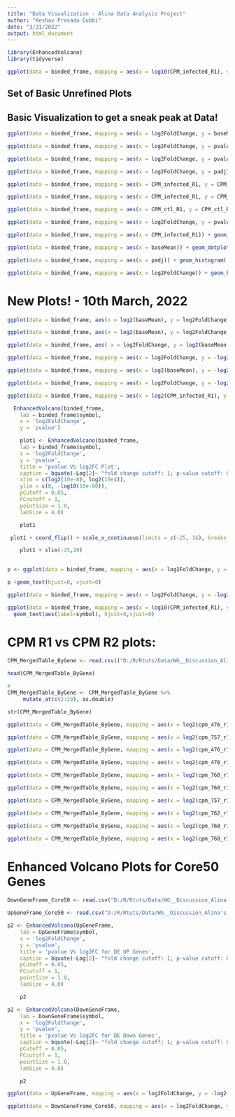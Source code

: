 ---
title: "Data Visualization - Alina Data Analysis Project"
author: "Keshav Prasada Gubbi"
date: "3/31/2022"
output: html_document
---


```{r}
library(EnhancedVolcano)
library(tidyverse)
```

```{r}
ggplot(data = binded_frame, mapping = aes(x = log10(CPM_infected_R1), y = log10(CPM_ctl_R1), color = Strain_name)) + geom_point() + geom_abline(intercept = 0, slope = 1) 
```

## Set of Basic Unrefined Plots

## Basic Visualization to get a sneak peak at Data!

```{r}
ggplot(data = binded_frame, mapping = aes(x = log2FoldChange, y = baseMean)) + scale_y_log10() + geom_point(alpha = 0.1) 
```

```{r}
ggplot(data = binded_frame, mapping = aes(x = log2FoldChange, y = pvalue)) + geom_point(alpha = 0.1) + geom_smooth()
```

```{r}
ggplot(data = binded_frame, mapping = aes(x = log2FoldChange, y = pvalue, color = N_infected_Replicates)) + geom_point(alpha = 0.4) 
```

```{r}
ggplot(data = binded_frame, mapping = aes(x = log2FoldChange, y = padj)) + geom_point(alpha = 0.1)
```

```{r}
ggplot(data = binded_frame, mapping = aes(x = CPM_infected_R1, y = CPM_ctl_R1)) + geom_point() + geom_smooth()
```

```{r}
ggplot(data = binded_frame, mapping = aes(x = CPM_infected_R1, y = CPM_ctl_R1, color = N_infected_Replicates)) + geom_point() + geom_smooth()
```

```{r}
ggplot(data = binded_frame, mapping = aes(x = CPM_ctl_R1, y = CPM_ctl_R2)) + geom_point() + geom_smooth()
```

```{r}
ggplot(data = binded_frame, mapping = aes(x = log2FoldChange, y = pvalue, color = N_infected_Replicates)) + geom_point()
```

```{r}
ggplot(data = binded_frame, mapping = aes(x = CPM_infected_R1)) + geom_dotplot(binwidth = 400, color = "brown")
```

```{r}
ggplot(data = binded_frame, mapping = aes(x = baseMean)) + geom_dotplot(binwidth = 8000, color = "green") 
```

```{r}
ggplot(data = binded_frame, mapping = aes(x = padj)) + geom_histogram( color = "green")
```

```{r}
ggplot(data = binded_frame, mapping = aes(x = log2FoldChange)) + geom_histogram(binwidth = 0.15, color = "blue")
```

# New Plots! - 10th March, 2022

```{r}
ggplot(data = binded_frame, aes(x = log2(baseMean), y = log2FoldChange) ) + geom_point()
```

```{r message=TRUE, warning=TRUE}
ggplot(data = binded_frame, aes(x = log2(baseMean), y = log2FoldChange) ) + geom_point(aes( color=Strain_name))

```

```{r}
ggplot(data = binded_frame, aes( x = log2FoldChange, y = log2(baseMean), color = Strain_name) ) + geom_point()
```

```{r}
ggplot(data = binded_frame, mapping = aes(x = log2FoldChange, y = -log2(padj), color = Strain_name )) + geom_point()
```
```{r}
ggplot(data = binded_frame, mapping = aes(x = log2(baseMean), y = -log2(padj), color = Strain_name )) + geom_point()
```

```{r}
ggplot(data = binded_frame, mapping = aes(x = log2FoldChange, y = -log2(pvalue) , color = N_infected_Replicates)) + geom_point()
```

```{r}
ggplot(data = binded_frame, mapping = aes(x = log2(CPM_infected_R1), y = log2(CPM_ctl_R1), color = Strain_name)) + geom_point()
```

```{r}
  EnhancedVolcano(binded_frame,
    lab = binded_frame$symbol,              
    x = 'log2FoldChange',
    y = 'pvalue')
```


```{r}
    plot1 <- EnhancedVolcano(binded_frame,
    lab = binded_frame$symbol,              
    x = 'log2FoldChange',
    y = 'pvalue',
    title = 'pvalue Vs log2FC Plot',
    caption = bquote(~Log[2]~ "fold change cutoff: 1; p-value cutoff: 0.05"),
    xlim = c(log2(10e-8), log2(10e4)),
    ylim = c(0, -log10(10e-60)),
    pCutoff = 0.05,
    FCcutoff = 1,
    pointSize = 1.0,
    labSize = 4.0)

    plot1 

```


```{r}
 plot1 + coord_flip() + scale_x_continuous(limits = c(-25, 16), breaks = seq(-25, 16, by = 5))
```


```{r}
    plot1 + xlim(-25,20) 
 
```


```{r}

p <- ggplot(data = binded_frame, mapping = aes(x = log2FoldChange, y = -log2(pvalue) , label = symbol)) + geom_point() 

p +geom_text(hjust=0, vjust=0)
```


```{r}
ggplot(data = binded_frame, mapping = aes(x = log2FoldChange, y = -log2(padj), color = Strain_name )) + geom_point() + geom_text(aes(label=symbol), hjust=0,vjust=0)
```



```{r}
ggplot(data = binded_frame, mapping = aes(x = log10(CPM_infected_R1), y = log10(CPM_ctl_R1), color = Strain_name)) + geom_point() + geom_abline(intercept = 0, slope = 1) +
  geom_text(aes(label=symbol), hjust=0,vjust=0)
```

# CPM R1 vs CPM R2 plots:

```{r}
CPM_MergedTable_ByGene <- read.csv(("D:/R/Rtuts/Data/WG__Discussion_Alina's_EPEC_project/csv/CPM_MergedTable_ByGene.csv"))
```


```{r}
head(CPM_MergedTable_ByGene)
```
```{r}
#
CPM_MergedTable_ByGene <- CPM_MergedTable_ByGene %>% 
     mutate_at(c(2:29), as.double)

str(CPM_MergedTable_ByGene)
```


```{r}
ggplot(data = CPM_MergedTable_ByGene, mapping = aes(x = log2(cpm_476_r1), y = log2(cpm_476_r2))) + geom_point()
```

```{r}
ggplot(data = CPM_MergedTable_ByGene, mapping = aes(x = log2(cpm_757_r1), y = log2(cpm_757_r2))) + geom_point()
```



```{r}
ggplot(data = CPM_MergedTable_ByGene, mapping = aes(x = log2(cpm_476_r1), y = log2(cpm_757_r2))) + geom_point()
```





```{r}
ggplot(data = CPM_MergedTable_ByGene, mapping = aes(x = log2(cpm_476_r1), y = log2(cpm_766_r2))) + geom_point()
```


```{r}
ggplot(data = CPM_MergedTable_ByGene, mapping = aes(x = log2(cpm_760_r1), y = log2(cpm_768_r2))) + geom_point()
```


```{r}
ggplot(data = CPM_MergedTable_ByGene, mapping = aes(x = log2(cpm_760_r1), y = log2(cpm_764_r2))) + geom_point()
```



```{r}
ggplot(data = CPM_MergedTable_ByGene, mapping = aes(x = log2(cpm_757_r1), y = log2(cpm_768_r2))) + geom_point()
```



```{r}
ggplot(data = CPM_MergedTable_ByGene, mapping = aes(x = log2(cpm_762_r1), y = log2(cpm_766_r2))) + geom_point()
```


```{r}
ggplot(data = CPM_MergedTable_ByGene, mapping = aes(x = log2(cpm_768_r1), y = log2(cpm_766_r2))) + geom_point()
```


```{r}
ggplot(data = CPM_MergedTable_ByGene, mapping = aes(x = log2(cpm_768_r1), y = log2(cpm_768_r2))) + geom_point()
```






# Enhanced Volcano Plots for Core50 Genes
```{r}
DownGeneFrame_Core50 <- read.csv("D:/R/Rtuts/Data/WG__Discussion_Alina's_EPEC_project/csv/DownGeneFrame_Core50.csv")

UpGeneFrame_Core50 <- read.csv("D:/R/Rtuts/Data/WG__Discussion_Alina's_EPEC_project/csv/UpGeneFrame_Core50.csv")
```


```{r}
p2 <- EnhancedVolcano(UpGeneFrame,
    lab = UpGeneFrame$symbol,              
    x = 'log2FoldChange',
    y = 'pvalue',
    title = 'pvalue Vs log2FC for DE UP Genes',
    caption = bquote(~Log[2]~ "fold change cutoff: 1; p-value cutoff: 0.05"),
    pCutoff = 0.05,
    FCcutoff = 1,
    pointSize = 1.0,
    labSize = 4.0)

    p2
```

```{r}
p2 <- EnhancedVolcano(DownGeneFrame,
    lab = DownGeneFrame$symbol,              
    x = 'log2FoldChange',
    y = 'pvalue',
    title = 'pvalue Vs log2FC for DE Down Genes',
    caption = bquote(~Log[2]~ "fold change cutoff: 1; p-value cutoff: 0.05"),
    pCutoff = 0.05,
    FCcutoff = 1,
    pointSize = 1.0,
    labSize = 4.0)

    p2
```


```{r}
ggplot(data = UpGeneFrame, mapping = aes(x = log2FoldChange, y = -log2(padj), color = Strain_name )) + geom_point() + geom_text(aes(label=symbol), hjust=0, vjust=0)
```

```{r}
ggplot(data = DownGeneFrame_Core50, mapping = aes(x = log2FoldChange, y = -log2(padj), color = Strain_name )) + geom_point() + geom_text(aes(label=symbol), hjust=0, vjust=0)
```


